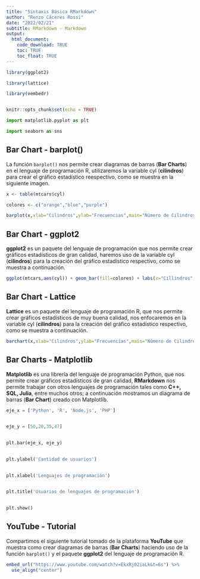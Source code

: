 ```yaml
---
title: "Sintaxis Básica RMarkdown"
author: "Renzo Cáceres Rossi"
date: "2022/02/21"
subtitle: RMarkdown - Markdown
output:
  html_document:
    code_download: TRUE
    toc: TRUE
    toc_float: TRUE
---
```


```r

library(ggplot2)

library(lattice)

library(vembedr)


knitr::opts_chunk$set(echo = TRUE)
```


```python

import matplotlib.pyplot as plt

import seaborn as sns


```


## Bar Chart - barplot()

La función  `barplot()` nos permite crear diagramas de barras (**Bar Charts**) en el lenguaje de programación R, utilizaremos la variable cyl (**cilindros**) para crear el gráfico estadístico reespectivo, como se muestra en la siguiente imagen.

```r
x <- table(mtcars$cyl)

colores <- c("orange","blue","purple")

barplot(x,xlab="Cilindros",ylab="Frecuencias",main="Número de Cilindros",col=colores)

```


## Bar Chart - ggplot2

**ggplot2** es un paquete del lenguaje de programación que nos permite crear gráficos estadísticos de gran calidad, haremos uso de la variable cyl (**cilindros**) para la creación del gráfico estadístico respectivo, como se muestra a continuación.

```r
ggplot(mtcars,aes(cyl)) + geom_bar(fill=colores) + labs(x="Cillindros",y="Frecuencias",title="Número de Cilindros") + theme_dark()

```


## Bar Chart - Lattice

**Lattice** es un paquete del lenguaje de programación R, que nos permite crear gráficos estadísticos de muy buena calidad, nos enfocaremos en la variable cyl (**cilindros**) para la creación del gráfico estadístico respectivo, como se muestra a continuación.

```r
barchart(x,xlab="Cilindros",ylab="Frecuencias",main="Número de Cilindros",col=colores,horizontal=FALSE)

```


## Bar Charts - Matplotlib

**Matplotlib** es una librería del lenguaje de programación Python, que nos permite crear gráficos estadísticos de gran calidad, **RMarkdown** nos permite trabajar con otros lenguajes de programación tales como **C++, SQL, Julia**, entre muchos otros; a continuación mostramos un diagrama de barras (**Bar Chart**) creado con Matplotlib.


```python
 

eje_x = ['Python', 'R', 'Node.js', 'PHP']
 

eje_y = [50,20,35,47]
 

plt.bar(eje_x, eje_y)
 

plt.ylabel('Cantidad de usuarios')
 

plt.xlabel('Lenguajes de programación')
 

plt.title('Usuarios de lenguajes de programación')
 

plt.show()

```

## YouTube - Tutorial

Compartimos el siguiente tutorial tomado de la plataforma **YouTube** que muestra como crear diagramas de barras (**Bar Charts**) haciendo uso de la función `barplot()` y el paquete **ggplot2** del lenguaje de programación R.

```r
embed_url("https://www.youtube.com/watch?v=EkxRj02iaLk&t=6s") %>% 
  use_align("center")
```










